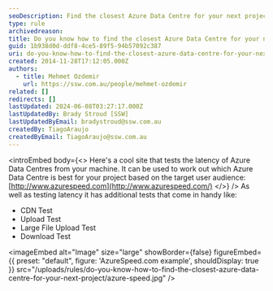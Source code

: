 ```yaml
---
seoDescription: Find the closest Azure Data Centre for your next project using AzureSpeed's latency test and additional performance tests.
type: rule
archivedreason:
title: Do you know how to find the closest Azure Data Centre for your next project?
guid: 1b938d0d-ddf8-4ce5-89f5-94b57092c387
uri: do-you-know-how-to-find-the-closest-azure-data-centre-for-your-next-project
created: 2014-11-28T17:12:05.000Z
authors:
  - title: Mehmet Ozdemir
    url: https://ssw.com.au/people/mehmet-ozdemir
related: []
redirects: []
lastUpdated: 2024-06-08T03:27:17.000Z
lastUpdatedBy: Brady Stroud [SSW]
lastUpdatedByEmail: bradystroud@ssw.com.au
createdBy: TiagoAraujo
createdByEmail: TiagoAraujo@ssw.com.au
---
```


<introEmbed
  body={<>
Here's a cool site that tests the latency of Azure Data Centres from your machine. It can be used to work out which Azure Data Centre is best for your project based on the target user audience: [http://www.azurespeed.com](http://www.azurespeed.com/)
  </>}
/>
As well as testing latency it has additional tests that come in handy like:

- CDN Test
- Upload Test
- Large File Upload Test
- Download Test


<imageEmbed
  alt="Image"
  size="large"
  showBorder={false}
  figureEmbed={{
    preset: "default",
    figure: 'AzureSpeed.com example',
    shouldDisplay: true
  }}
  src="/uploads/rules/do-you-know-how-to-find-the-closest-azure-data-centre-for-your-next-project/azure-speed.jpg"
/>
